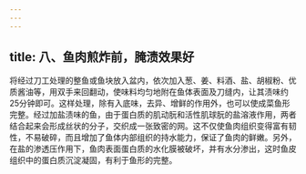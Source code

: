 ```yaml
---
---
---
```

title: 八、鱼肉煎炸前，腌渍效果好
---






将经过刀工处理的整鱼或鱼块放入盆内，依次加入葱、姜、料酒、盐、胡椒粉、优质酱油等，用双手来回翻动，使味料均匀地附在鱼体表面及刀缝内，让其渍味约25分钟即可。这样处理，除有入底味，去异、增鲜的作用外，也可以使成菜鱼形完整。经过加盐渍味的鱼，由于蛋白质的肌动朊和活性肌球朊的盐溶液作用，两者结合起来会形成丝状的分子，交织成一张致密的网。这不仅使鱼肉组织变得富有韧性，不易破碎，而且增加了鱼体内部组织的持水能力，保证了鱼肉的鲜嫩。另外，在盐的渗透压作用下，鱼肉表面蛋白质的水化膜被破坏，并有水分渗出，这时鱼皮组织中的蛋白质沉淀凝固，有利于鱼形的完整。
